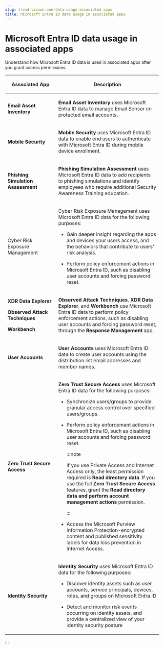 ```yaml
---
slug: trend-vision-one-data-usage-associated-apps
title: Microsoft Entra ID data usage in associated apps
---
```

# Microsoft Entra ID data usage in associated apps

Understand how Microsoft Entra ID data is used in associated apps after you grant access permissions.

<table>
<colgroup>
<col style="width: 33%" />
<col style="width: 67%" />
</colgroup>
<thead>
<tr>
<th><p>Associated App</p></th>
<th><p>Description</p></th>
</tr>
</thead>
<tbody>
<tr>
<td><p><strong>Email Asset Inventory</strong></p></td>
<td><p><strong>Email Asset Inventory</strong> uses Microsoft Entra ID data to manage Email Sensor on protected email accounts.</p></td>
</tr>
<tr>
<td><p><strong>Mobile Security</strong></p></td>
<td><p><strong>Mobile Security</strong> uses Microsoft Entra ID data to enable end users to authenticate with Microsoft Entra ID during mobile device enrollment.</p></td>
</tr>
<tr>
<td><p><strong>Phishing Simulation Assessment</strong></p></td>
<td><p><strong>Phishing Simulation Assessment</strong> uses Microsoft Entra ID data to add recipients to phishing simulations and identify employees who require additional Security Awareness Training education.</p></td>
</tr>
<tr>
<td><p>Cyber Risk Exposure Management</p></td>
<td><p>Cyber Risk Exposure Management uses Microsoft Entra ID data for the following purposes:</p>
<ul>
<li><p>Gain deeper insight regarding the apps and devices your users access, and the behaviors that contribute to users' risk analysis.</p></li>
<li><p>Perform policy enforcement actions in Microsoft Entra ID, such as disabling user accounts and forcing password reset.</p></li>
</ul></td>
</tr>
<tr>
<td><p><strong>XDR Data Explorer</strong></p>
<p><strong>Observed Attack Techniques</strong></p>
<p><strong>Workbench</strong></p></td>
<td><p><strong>Observed Attack Techniques</strong>, <strong>XDR Data Explorer</strong>, and <strong>Workbench</strong> use Microsoft Entra ID data to perform policy enforcement actions, such as disabling user accounts and forcing password reset, through the <strong>Response Management</strong> app.</p></td>
</tr>
<tr>
<td><p><strong>User Accounts</strong></p></td>
<td><p><strong>User Accounts</strong> uses Microsoft Entra ID data to create user accounts using the distribution list email addresses and member names.</p></td>
</tr>
<tr>
<td><p><strong>Zero Trust Secure Access</strong></p></td>
<td><p><strong>Zero Trust Secure Access</strong> uses Microsoft Entra ID data for the following purposes:</p>
<ul>
<li><p>Synchronize users/groups to provide granular access control over specified users/groups.</p></li>
<li><p>Perform policy enforcement actions in Microsoft Entra ID, such as disabling user accounts and forcing password reset.</p>


:::note

<p>If you use Private Access and Internet Access only, the least permission required is <strong>Read directory data</strong>. If you use the full <strong>Zero Trust Secure Access</strong> features, grant the <strong>Read directory data and perform account management actions</strong> permission.</p>


:::

</li>
<li><p>Access the Microsoft Purview Information Protection-encrypted content and published sensitivity labels for data loss prevention in Internet Access.</p></li>
</ul></td>
</tr>
<tr>
<td><p><strong>Identity Security</strong></p></td>
<td><p><strong>Identity Security</strong> uses Microsoft Entra ID data for the following purposes:</p>
<ul>
<li><p>Discover identity assets such as user accounts, service principals, devices, roles, and groups on Microsoft Entra ID</p></li>
<li><p>Detect and monitor risk events occurring on identity assets, and provide a centralized view of your identity security posture</p></li>
</ul></td>
</tr>
</tbody>
</table>
:::

